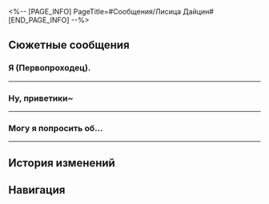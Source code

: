 <%-- [PAGE_INFO]
PageTitle=#Сообщения/Лисица Дайцин#
[END_PAGE_INFO] --%>
{{Сообщение Инфобокс
|id          = 34
|Изображение = НИП Лисица Дайцин Иконка.png
|Тип         = НИП
|Отправитель = Лисица Дайцин
|ПодписьСоо  = Симпатичная девушка
|Фракция     = Лофу Сяньчжоу
}}

==Сюжетные сообщения==
===Я (Первопроходец).===
{{Сообщения
|условие_получения = 
|текст =
:'''(Первопроходец):''' Я (Первопроходец).
:{{Диалог|Предупреждение}} Приветствие отображается выше.
:'''Лисица Дайцин:''' Ваш запрос на добавление в друзья принят. Теперь вы можете начать общение в чате.
:'''Лисица Дайцин:''' Добро пожаловать, {{MC|м=одинокий путешественник|ж=одинокая путешественница}}.
:'''Лисица Дайцин:''' Я слышала, что произошло. Наша встреча в этом океане незнакомцев может быть судьбоносной.
:'''Лисица Дайцин:''' С сегодняшнего дня я твой друг, которому ты можешь доверить все свои секреты. Я никому ничего не расскажу и прошу тебя о том же.
:{Выбор} Я не верю, что ты та, за кого себя выдаёшь.
::'''(Первопроходец):''' Правда? Ты же просто хорошая имитация, да?
::'''Лисица Дайцин:''' Неужели я недостойна твоего доверия? Прискорбно, но это твоё дело.
:{Выбор} Я никому ничего не скажу.
::'''(Первопроходец):''' Не волнуйся, я ничего никому не расскажу.
::'''Лисица Дайцин:''' Вот и славно. Пусть это будет нашим уговором.
:'''Лисица Дайцин:''' Это фото - мой подарок на наше знакомство. Надеюсь, скоро мы узнаем друг друга поближе.
:'''Лисица Дайцин:''' [[Файл:Сообщение Kafka Selfie.png|256px]]
}}
----

===Ну, приветики~===
{{Сообщения
|условие_получения = 
|текст =
:'''(Первопроходец):''' Ну, приветики~
:{Выбор} Кинь меня на деньги, а?
::'''(Первопроходец):''' Это странно звучит, но ты не могла бы меня на деньги кинуть?
::'''Лисица Дайцин:''' ???
:{Выбор} Госпожа, я не {{MC|ж=ела|м=ел}} шесть дней.
::'''(Первопроходец):''' Госпожа, не вышлешь мне пару-тройку кредитов? У меня семеро по лавкам кушать просят.
::'''Лисица Дайцин:''' ???
:'''(Первопроходец):''' Ой, извини, кошка смартфон стащила. Так на чём мы остановились?
:'''Лисица Дайцин:''' Хи-хи, а ты {{MC|ж=забавная|м=забавный}}.
:'''Лисица Дайцин:''' Я слышала, что ты не с Сяньчжоу. Так откуда же ты? Я живу в этом уголке Сяньчжоу, но могу тебя повстречать среди безбрежного океана звёзд, какое это счастье.
:{Выбор} Да! Какое счастье!
::'''(Первопроходец):''' Я полагаю, что это и есть чудо вероятности - судьбы.
:{Выбор} Вообще-то, я тебя {{MC|ж=искала|м=искал}}...
::'''(Первопроходец):''' Вообще-то, мне подруга дала твой контакт... Твой агент тебе не сказал?
::'''Лисица Дайцин:''' Сказал. Хоть твоё появление и напугало моего агента... но он оценил твой энтузиазм.
:'''Лисица Дайцин:''' Посреди бескрайней галактики мы встречаемся, узнаём друг друга и становимся важной частью жизни очень многих людей. Однако в сердце каждого человека не так много места, и драгоценных моментов, которые мы можем создать вместе, совсем мало...
:'''Лисица Дайцин:''' Интересно, можем ли мы войти в сердца друг друга...
:{Выбор} Ты в моём сердце.
::'''(Первопроходец):''' Я уже! Уже!
::'''Лисица Дайцин:''' Ах, неужели ты {{MC|ж=кокетка|м=ловелас}}, что бросается легкомысленными обещаниями?
::'''Лисица Дайцин:''' О, какой жалкой я была бы! Я не хочу твоей жалости. Даже если я всего лишь случайный прохожий в твоей жизни, я сделаю всё возможное, чтобы стать той, кого ты никогда не забудешь.
:{Выбор} Ты такая легкомысленная...
::'''(Первопроходец):''' Извини, у меня уже кое-кто есть.
::'''Лисица Дайцин:''' Как мило. Я очень завидую этому человеку. Вы, должно быть, вместе пережили немало весёлых и важных событий?
::'''Лисица Дайцин:''' Но я изо всех сил постараюсь занять уголок в твоём сердце. Даже самого маленького будет достаточно.
:'''Лисица Дайцин:''' Ой, меня дедушка зовёт... Давай попозже поболтаем.
}}
----

===Могу я попросить об...===
{{Сообщения
|условие_получения = 
|текст =
:'''Лисица Дайцин:''' Могу я попросить об одолжении? Есть кое-что, чем я хотела бы поделиться. И ты подходишь лучше всех.
:'''Лисица Дайцин:''' Дедушка мой начал стареть, хотя мы, лисий народ, почти не подвержены влиянию времени. Должно быть, ноша его тяжела.
:'''Лисица Дайцин:''' Я хотела всегда оставаться рядом с ним и помогать ему собирать чайные листья. Но он настаивает, чтобы я уехала с плантации в Приют звёздных яликов. Если я его покину, ему будет одиноко, да?
:{Выбор} Как ты так быстро печатаешь?
::'''(Первопроходец):''' Как ты так быстро печатаешь?
::'''Лисица Дайцин:''' Практика.
:{Выбор} Почаще приезжай домой.
::'''(Первопроходец):''' Тебе следует почаще бывать дома, может быть, тогда для него ничего не изменится.
::'''Лисица Дайцин:''' Потом я поняла, почему дедушка так настойчив. Он беспокоится, что мне будет тяжело. Это меня тронуло.
:{Выбор} Пей больше тёплой воды.
::'''(Первопроходец):''' Если тебе тяжело или у тебя стресс - пей больше тёплой воды.
::'''Лисица Дайцин:''' Благодарю за заботу. Но я не думаю, что тёплая вода поможет справиться с тяготами и стрессом.
:'''Лисица Дайцин:''' Ни за что не угадаешь, чем я сейчас занимаюсь. Прямо сейчас я помогаю своему дедушке. Он обрабатывает чайные листья.
:'''Лисица Дайцин:''' Однажды я серьёзно заболела. Моя семья потратила много денег на моё лечение... Дедушке, должно быть, трудно в одиночку обрабатывать чайные листья. Теперь, когда я здорова, я хочу помочь.
:{Выбор} Как ты так быстро печатаешь?
::'''(Первопроходец):''' Как ты так быстро печатаешь?
::'''Лисица Дайцин:''' ...
:{Выбор} У тебя доброе сердце.
::'''(Первопроходец):''' Ты такая добрая девушка из лисьего народа.
::'''Лисица Дайцин:''' Ты только {{MC|ж=заметила|м=заметил}}? Давно бы пора.
:{Выбор} Пей больше тёплой воды.
::'''(Первопроходец):''' Если тебе тяжело или у тебя стресс - пей больше тёплой воды.
::'''Лисица Дайцин:''' ...
:'''Лисица Дайцин:''' ...Хочешь попробовать чай моего дедушки? Вообще-то, он для клиентов, но я могу занести тебе немного по пути. Дедушка сказал, что раз ты обо мне беспокоишься, нужно угостить тебя чаем.
:'''Лисица Дайцин:''' Он сказал, что для {{MC|ж=лучшей подруги|м=лучшего друга}} его внучки специальная цена: 5600 кредитов за один лян, 10 000 кредитов за два и 25 000 за половину цзиня. Сколько ты хочешь? Дедушка тяжело трудился, и не может отдать чай бесплатно. Надеюсь, ты понимаешь.
:{Выбор} Как ты так быстро печатаешь?
::'''(Первопроходец):''' Как ты так быстро печатаешь?
::'''Лисица Дайцин:''' Да при чём тут это?! Чай купи! Сколько берёшь?
:{Выбор} Пожалуй, куплю немного.
::'''(Первопроходец):''' Я хочу вам помочь, поэтому куплю немного чайных листьев.
::{{Диалог|Предупреждение}} У Лисицы Дайцин включена проверка друзей, и вас ещё нет в списке друзей. Пожалуйста, отправьте запрос на добавление в друзья. Вы можете начать общаться в чате после того, как запрос на добавление в друзья будет принят.
:{Выбор} Пей больше тёплой воды.
::'''(Первопроходец):''' Если тебе тяжело или у тебя стресс - пей больше тёплой воды.
::'''Лисица Дайцин:''' Из тёплой воды не получится хорошего чая. Не бери в голову. «Весну китовых приливов» возьмёшь?
::{{Диалог|Предупреждение}} У Лисицы Дайцин включена проверка друзей, и вас ещё нет в списке друзей. Пожалуйста, отправьте запрос на добавление в друзья. Вы можете начать общаться в чате после того, как запрос на добавление в друзья будет принят.
;(Все нижеуказанные выборы ведут к следующим вариантам)
:{Выбор} [Денежный перевод] 50 000 000
::'''(Первопроходец):''' [Денежный перевод] 50 000 000
::'''Лисица Дайцин:''' Ничего себе!
::{Выбор} [Денежный перевод] 50 000 000
:::'''(Первопроходец):''' [Денежный перевод] 50 000 000
::{Выбор} [Денежный перевод] 200 000 000
:::'''(Первопроходец):''' [Денежный перевод] 200 000 000
::'''Лисица Дайцин:''' Ты с ума {{MC|ж=сошла|м=сошёл}}?!
:{Выбор} [Денежный перевод] 200 000 000
::'''(Первопроходец):''' [Денежный перевод] 200 000 000
::'''Лисица Дайцин:''' Ты с ума {{MC|ж=сошла|м=сошёл}}?!
:{{Диалог|Предупреждение}} У Лисицы Дайцин включена проверка друзей, и вас ещё нет в списке друзей. Пожалуйста, отправьте запрос на добавление в друзья. Вы можете начать общаться в чате после того, как запрос на добавление в друзья будет принят.
}}
----

==История изменений==
{{История изменений|2.7}}

==Навигация==
{{Сообщения Навбокс}}